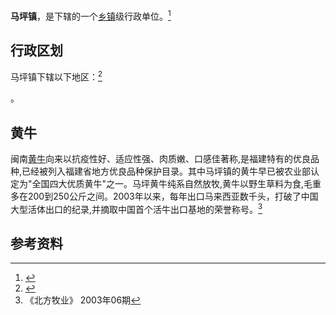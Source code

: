 {{中国乡级行政区|35/06/23/111/000}}

'''马坪镇'''，是{{PRC admin/fullname|35/06/23/111/000|3}}下辖的一个[[乡镇|乡镇]]级行政单位。<ref>{{PRC admin/ref sgc|{{PRC admin/parent|35/06/23/111/000}}}}</ref>

== 行政区划 ==

马坪镇下辖以下地区：<ref>{{PRC admin/ref sgc|35/06/23/111/000}}</ref>

{{PRC admin/children|35/06/23/111/000}}。

==黄牛==
闽南[[黄牛|黄牛]]向来以抗疫性好、适应性强、肉质嫩、口感佳著称,是福建特有的优良品种,已经被列入福建省地方优良品种保护目录。其中马坪镇的黄牛早已被农业部认定为"全国四大优质黄牛"之一。马坪黄牛纯系自然放牧,黄牛以野生草料为食,毛重多在200到250公斤之间。2003年以来，每年出口马来西亚数千头，打破了中国大型活体出口的纪录,并摘取中国首个活牛出口基地的荣誉称号。<ref>《北方牧业》 2003年06期</ref>


== 参考资料 ==

{{reflist}}

{{PRC admin/navcat|35/06/23/111/000}}